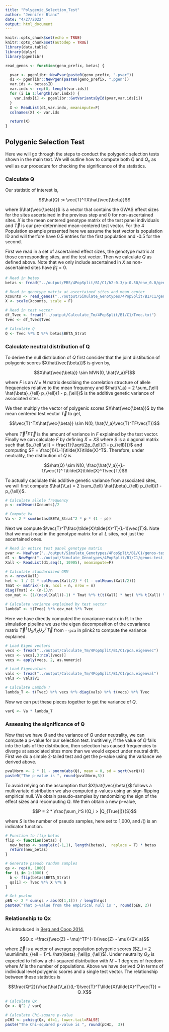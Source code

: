 ```yaml
---
title: "Polygenic_Selection_Test"
author: "Jennifer Blanc"
date: "4/27/2022"
output: html_document
---
```


```r
knitr::opts_chunk$set(echo = TRUE)
knitr::opts_chunk$set(autodep = TRUE)
library(data.table)
library(dplyr)
library(pgenlibr)
```

```r
read_genos <- function(geno_prefix, betas) {

  pvar <- pgenlibr::NewPvar(paste0(geno_prefix, ".pvar"))
  d1 <- pgenlibr::NewPgen(paste0(geno_prefix, ".pgen"))
  var.ids <- betas$ID
  var.indx <- rep(0, length(var.ids))
  for (i in 1:length(var.indx)) {
    var.indx[i] <- pgenlibr::GetVariantsById(pvar,var.ids[i])
  }
  X <- ReadList(d1,var.indx, meanimpute=F)
  colnames(X) <- var.ids

  return(X)
}
```


## Polygenic Selection Test 

Here we will go through the steps to conduct the polygenic selection tests shown in the main text. We will outline how to compute both $Q$ and $Q_x$ as well as our procedure for checking the significance of the statistics. 

### Calculate Q

Our statistic of interest is, 

$$\hat{Q} := \vec{T}^TX\hat{\vec{\beta}}$$

where $\hat{\vec{\beta}}$ is a vector that contains the GWAS effect sizes for the sites ascertained in the previous step and 0 for non-ascertained sites. $X$ is the mean centered genotype matrix of the test panel individuals and $\vec{T}$ is our pre-determined mean-centered test vector. For the 4 Population example presented here we assume the test vector is population ID and will therfore have 0.5 entries for the first population and -0.5 for the second.  

First we read in a set of ascertained effect sizes, the genotype matrix at those corresponding sites, and the test vector. Then we calculate $Q$ as defined above. Note that we only include ascertained in $X$ as non-ascertained sites have $\hat{\beta}_{\ell} = 0$.    
```r
# Read in betas 
betas <- fread("../output/PRS/4PopSplit/B1/C1/h2-0.3/p-0.50/env_0.0/genos-gwas_common-Tm.nc.betas")

# Read in genotype matrix at ascertained sites and mean center
Xcounts <- read_genos("../output/Simulate_Genotypes/4PopSplit/B1/C1/genos-test_common", betas = betas)
X <- scale(Xcounts, scale = F)

# Read in test vector 
df_Tvec <- fread("../output/Calculate_Tm/4PopSplit/B1/C1/Tvec.txt")
Tvec <- df_Tvec$Tvec

# Calculate Q 
Q <- Tvec %*% X %*% betas$BETA_Strat
```


### Calculate neutral distribution of Q 

To derive the null distribution of $Q$ first consider that the joint distibution of polygenic scores $X\hat{\vec{\beta}}$ is given by, 

$$X\hat{\vec{\beta}} \sim MVN(0, \hat{V_a}F)$$

where $F$ is an $N \times N$ matrix descibing the correlation structure of allele frequencies relative to the mean frequency and $\hat{V_a} = 2 \sum_{\ell} \hat{\beta}_{\ell} p_{\ell}(1 - p_{\ell})$ is the additive genetic variance of associated sites. 

We then multiply the vector of polygenic scores $X\hat{\vec{\beta}}$ by the mean centered test vector $\vec{T}$ to get, 

$$\vec{T}^TX\hat{\vec{\beta}} \sim N(0, \hat{V_a}\vec{T}^TF\vec{T})$$

where $\vec{T}^TF\vec{T}$ is the amount of variance in $F$ explained by the test vector. Finally we can calculate $F$ by defining $\tilde{X} = XS$ where $S$ is a diagonal matrix such that $s_{\ell \ell} = \frac{1}{\sqrt{2p_{\ell}(1 - p_{\ell})}}$ and computing $F = \frac{1}{L-1}\tilde{X}\tilde{X}^T$. Therefore, under neutrality, the distibution of $Q$ is 

$$\hat{Q} \sim N(0, \frac{\hat{V_a}}{L-1}\vec{T}^T\tilde{X}\tilde{X}^T\vec{T})$$

To actually caclulate this additive genetic variance from associated sites, we will first compute $\hat{V_a} = 2 \sum_{\ell} \hat{\beta}_{\ell} p_{\ell}(1 - p_{\ell})$.
```r
# Calculate allele frequency 
p <- colMeans(Xcounts)/2

# Compute Va
Va <- 2 * sum(betas$BETA_Strat^2 * p * (1 - p))
```


Next we compute $\vec{T}^T\frac{\tilde{X}\tilde{X}^T}{L-1}\vec{T}$. Note that we must read in the genotype matrix for all $L$ sites, not just the ascertained ones.  
```r
# Read in entire test panel genotype matrix 
pvar <- NewPvar("../output/Simulate_Genotypes/4PopSplit/B1/C1/genos-test_common.pvar")
d1 <- NewPgen("../output/Simulate_Genotypes/4PopSplit/B1/C1/genos-test_common.pgen")
Xall <- ReadList(d1,seq(1, 10905), meanimpute=F)

# Calculate standardized GRM 
n <- nrow(Xall)
het <- 1 / (2 * colMeans(Xall/2) * (1 - colMeans(Xall/2)))
Tmat <- matrix(-1/n, ncol = n, nrow = n)
diag(Tmat) <- (n-1)/n
cov_mat <- (1/(ncol(Xall))-1) * Tmat %*% t(t(Xall) * het) %*% t(Xall) %*% t(Tmat) 

# Calculate variance explained by test vector
lambdaT <- t(Tvec) %*% cov_mat %*% Tvec
```

Here we have directly computed the covariance matrix in R. In the simulation pipeline we use the eigen decomposition of the covariance matrix $\vec{T}^TU_X \Lambda_XU_X^T\vec{T}$ from `--pca` in plink2 to compute the variance explained. 
```r
# Load Eigen vectors 
vecs <- fread("../output/Calculate_Tm/4PopSplit/B1/C1/pca.eigenvec")
vecs <- vecs[,3:ncol(vecs)]
vecs <- apply(vecs, 2, as.numeric)

# Load Eigenvalues
vals <- fread("../output/Calculate_Tm/4PopSplit/B1/C1/pca.eigenval")
vals <- vals$V1

# Calculate Lambda T
lambda_T <- t(Tvec) %*% vecs %*% diag(vals) %*% t(vecs) %*% Tvec
```

Now we can put these pieces together to get the variance of $Q$.
```r
varQ <- Va * lambda_T
```


### Assessing the significance of Q 

Now that we have $Q$ and the variance of $Q$ under neutrality, we can compute a p-value for our selection test. Inutitively, if the value of $Q$ falls into the tails of the distribution, then selection has caused frequencies to diverge at associated sites more than we would expect under neutral drift. First we do a simple 2-tailed test and get the p-value using the variance we derived above. 

```r
pvalNorm <- 2 * (1 - pnorm(abs(Q), mean = 0, sd = sqrt(varQ)))
paste0("The p-value is ", round(pvalNorm,3))
```

To avoid relying on the assumption that $X\hat{\vec{\beta}}$ follows a multivariate distribution we also computed p-values using an sign-flipping empirical null. We obtain pseudo-samples by randomizing the sign of the effect sizes and recomputing $Q$. We then obtain a new p-value,

$$P = 2 * \frac{\sum_i^S I(Q_i > |Q_{True}|)}{S}$$

where $S$ is the number of pseudo samples, here set to 1,000, and $I()$ is an indicator function.

```r
# Function to flip betas
flip <- function(betas) {
  new_betas <- sample(c(-1,1), length(betas),  replace = T) * betas
  return(new_betas)
}

# Generate pseudo random samples
qs <- rep(0, 1000)
for (i in 1:1000) {
  b <- flip(betas$BETA_Strat)
  qs[i] <- Tvec %*% X %*% b
}

# Get pvalue
pEN <- 2 * sum(qs > abs(Q[1,1])) / length(qs)
paste0("That p-value from the empirical null is ", round(pEN, 2))
```

### Relationship to Qx 

As introduced in [Berg and Coop 2014](https://journals.plos.org/plosgenetics/article?id=10.1371/journal.pgen.1004412#abstract0), 

$$Q_x =\frac{(\vec{Z} - \mu)^TF^{-1}(\vec{Z} - \mu)}{2V_a}$$

where $\vec{Z}$ is a vector of average population polygenic scores ($Z_i = 2 \sum\limits_{\ell = 1}^L \hat{\beta}_{\ell}p_{\ell}$). Under neutrality $Q_X$ is expected to follow a chi-squared distribution with $M-1$ degrees of freedom where $M$ is the number of populations. Above we have derived $Q$ in terms of individual level polygenic scores and a single test vector. The relationship between these statistics is  

$$\frac{Q^2}{\frac{\hat{V_a}}{L-1}\vec{T}^T\tilde{X}\tilde{X}^T\vec{T}} = Q_X$$

```r
# Calculate Qx
Qx <- Q^2 / varQ

# Calculate Chi-square p-value
pCHI <- pchisq(Qx, df=1, lower.tail=FALSE)
paste("The Chi-squared p-value is ", round(pCHI,  3))
```





